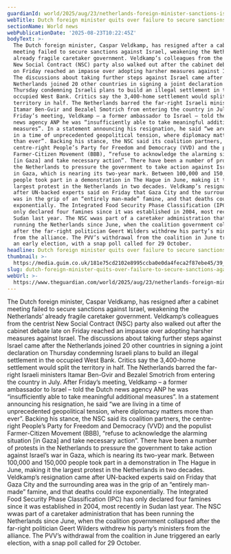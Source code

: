 ```yaml
---
guardianId: world/2025/aug/23/netherlands-foreign-minister-sanctions-israel-gaza
webTitle: Dutch foreign minister quits over failure to secure sanctions against Israel
sectionName: World news
webPublicationDate: '2025-08-23T10:22:45Z'
bodyText: >-
  The Dutch foreign minister, Caspar Veldkamp, has resigned after a cabinet
  meeting failed to secure sanctions against Israel, weakening the Netherlands’
  already fragile caretaker government. Veldkamp’s colleagues from the centrist
  New Social Contract (NSC) party also walked out after the cabinet debate late
  on Friday reached an impasse over adopting harsher measures against Israel.
  The discussions about taking further steps against Israel came after the
  Netherlands joined 20 other countries in signing a joint declaration on
  Thursday condemning Israeli plans to build an illegal settlement in the
  occupied West Bank. Critics say the 3,400-home settlement would split the
  territory in half. The Netherlands barred the far-right Israeli ministers
  Itamar Ben-Gvir and Bezalel Smotrich from entering the country in July. After
  Friday’s meeting, Veldkamp – a former ambassador to Israel – told the Dutch
  news agency ANP he was “insufficiently able to take meaningful additional
  measures”. In a statement announcing his resignation, he said “we are living
  in a time of unprecedented geopolitical tension, where diplomacy matters more
  than ever”. Backing his stance, the NSC said its coalition partners, the
  centre-right People’s Party for Freedom and Democracy (VVD) and the populist
  Farmer-Citizen Movement (BBB), “refuse to acknowledge the alarming situation
  [in Gaza] and take necessary action”. There have been a number of protests in
  the Netherlands to pressure the government to take action against Israel’s war
  in Gaza, which is nearing its two-year mark. Between 100,000 and 150,000
  people took part in a demonstration in The Hague in June, making it the
  largest protest in the Netherlands in two decades. Veldkamp’s resignation came
  after UN-backed experts said on Friday that Gaza City and the surrounding area
  was in the grip of an “entirely man-made” famine, and that deaths could rise
  exponentially. The Integrated Food Security Phase Classification (IPC) has
  only declared four famines since it was established in 2004, most recently in
  Sudan last year. The NSC wwas part of a caretaker administration that has been
  running the Netherlands since June, when the coalition government collapsed
  after the far-right politician Geert Wilders withdrew his party’s ministers
  from the alliance. The PVV’s withdrawal from the coalition in June triggered
  an early election, with a snap poll called for 29 October.
headline: Dutch foreign minister quits over failure to secure sanctions against Israel
thumbnail: >-
  https://media.guim.co.uk/181e75cd2102e8995ccba0e0da4feca2f87ebe45/39_0_5921_4737/500.jpg
slug: dutch-foreign-minister-quits-over-failure-to-secure-sanctions-against-israel
webUrl: >-
  https://www.theguardian.com/world/2025/aug/23/netherlands-foreign-minister-sanctions-israel-gaza
---
```

The Dutch foreign minister, Caspar Veldkamp, has resigned after a cabinet meeting failed to secure sanctions against Israel, weakening the Netherlands’ already fragile caretaker government. Veldkamp’s colleagues from the centrist New Social Contract (NSC) party also walked out after the cabinet debate late on Friday reached an impasse over adopting harsher measures against Israel. The discussions about taking further steps against Israel came after the Netherlands joined 20 other countries in signing a joint declaration on Thursday condemning Israeli plans to build an illegal settlement in the occupied West Bank. Critics say the 3,400-home settlement would split the territory in half. The Netherlands barred the far-right Israeli ministers Itamar Ben-Gvir and Bezalel Smotrich from entering the country in July. After Friday’s meeting, Veldkamp – a former ambassador to Israel – told the Dutch news agency ANP he was “insufficiently able to take meaningful additional measures”. In a statement announcing his resignation, he said “we are living in a time of unprecedented geopolitical tension, where diplomacy matters more than ever”. Backing his stance, the NSC said its coalition partners, the centre-right People’s Party for Freedom and Democracy (VVD) and the populist Farmer-Citizen Movement (BBB), “refuse to acknowledge the alarming situation [in Gaza] and take necessary action”. There have been a number of protests in the Netherlands to pressure the government to take action against Israel’s war in Gaza, which is nearing its two-year mark. Between 100,000 and 150,000 people took part in a demonstration in The Hague in June, making it the largest protest in the Netherlands in two decades. Veldkamp’s resignation came after UN-backed experts said on Friday that Gaza City and the surrounding area was in the grip of an “entirely man-made” famine, and that deaths could rise exponentially. The Integrated Food Security Phase Classification (IPC) has only declared four famines since it was established in 2004, most recently in Sudan last year. The NSC wwas part of a caretaker administration that has been running the Netherlands since June, when the coalition government collapsed after the far-right politician Geert Wilders withdrew his party’s ministers from the alliance. The PVV’s withdrawal from the coalition in June triggered an early election, with a snap poll called for 29 October.
